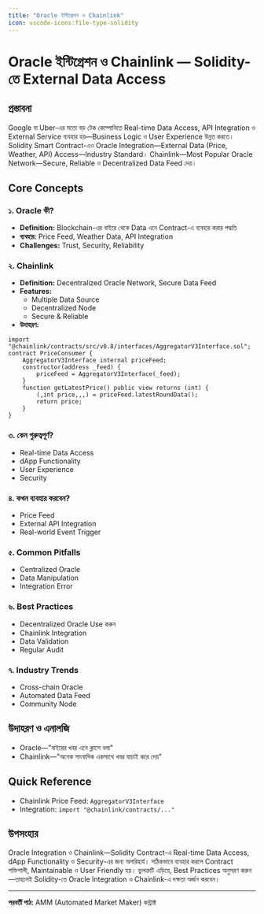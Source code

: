 ```yaml
---
title: "Oracle ইন্টিগ্রেশন ও Chainlink"
icon: vscode-icons:file-type-solidity
---
```


# Oracle ইন্টিগ্রেশন ও Chainlink — Solidity-তে External Data Access

## প্রস্তাবনা

Google বা Uber-এর মতো বড় টেক কোম্পানিতে Real-time Data Access, API Integration ও External Service ব্যবহার হয়—Business Logic ও User Experience উন্নত করতে। Solidity Smart Contract-এও Oracle Integration—External Data (Price, Weather, API) Access—Industry Standard। Chainlink—Most Popular Oracle Network—Secure, Reliable ও Decentralized Data Feed দেয়।

## Core Concepts

### ১. Oracle কী?
- **Definition:** Blockchain-এর বাইরে থেকে Data এনে Contract-এ ব্যবহার করার পদ্ধতি
- **ব্যবহার:** Price Feed, Weather Data, API Integration
- **Challenges:** Trust, Security, Reliability

### ২. Chainlink
- **Definition:** Decentralized Oracle Network, Secure Data Feed
- **Features:**
    - Multiple Data Source
    - Decentralized Node
    - Secure & Reliable
- **উদাহরণ:**
```solidity
import "@chainlink/contracts/src/v0.8/interfaces/AggregatorV3Interface.sol";
contract PriceConsumer {
    AggregatorV3Interface internal priceFeed;
    constructor(address _feed) {
        priceFeed = AggregatorV3Interface(_feed);
    }
    function getLatestPrice() public view returns (int) {
        (,int price,,,) = priceFeed.latestRoundData();
        return price;
    }
}
```

### ৩. কেন গুরুত্বপূর্ণ?
- Real-time Data Access
- dApp Functionality
- User Experience
- Security

### ৪. কখন ব্যবহার করবেন?
- Price Feed
- External API Integration
- Real-world Event Trigger

### ৫. Common Pitfalls
- Centralized Oracle
- Data Manipulation
- Integration Error

### ৬. Best Practices
- Decentralized Oracle Use করুন
- Chainlink Integration
- Data Validation
- Regular Audit

### ৭. Industry Trends
- Cross-chain Oracle
- Automated Data Feed
- Community Node

## উদাহরণ ও এনালজি
- Oracle—"বাইরের খবর এনে ক্লাসে বলা"
- Chainlink—"অনেক সাংবাদিক একসাথে খবর যাচাই করে দেয়"

## Quick Reference
- Chainlink Price Feed: `AggregatorV3Interface`
- Integration: `import "@chainlink/contracts/..."`

## উপসংহার

Oracle Integration ও Chainlink—Solidity Contract-এ Real-time Data Access, dApp Functionality ও Security-এর জন্য অপরিহার্য। সঠিকভাবে ব্যবহার করলে Contract শক্তিশালী, Maintainable ও User Friendly হয়। ভুলত্রুটি এড়িয়ে, Best Practices অনুসরণ করুন—তাহলেই Solidity-তে Oracle Integration ও Chainlink-এ দক্ষতা অর্জন করবেন।

---

**পরবর্তী পাঠ:** AMM (Automated Market Maker) কন্ট্রাক্ট
